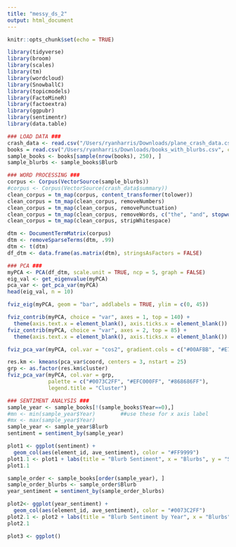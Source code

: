 ```yaml
---
title: "messy_ds_2"
output: html_document
---
```


```r
knitr::opts_chunk$set(echo = TRUE)
```

```r
library(tidyverse)
library(broom)
library(scales)
library(tm)
library(wordcloud)
library(SnowballC)
library(topicmodels)
library(FactoMineR)
library(factoextra)
library(ggpubr)
library(sentimentr)
library(data.table)
```

```r
### LOAD DATA ###
crash_data <- read.csv("/Users/ryanharris/Downloads/plane_crash_data.csv")
books = read.csv("/Users/ryanharris/Downloads/books_with_blurbs.csv", colClasses = c("NULL", "NULL", NA, NA, NA, NA))
sample_books <- books[sample(nrow(books), 250), ]
sample_blurbs <- sample_books$Blurb

### WORD PROCESSING ###
corpus <- Corpus(VectorSource(sample_blurbs))
#corpus <- Corpus(VectorSource(crash_data$summary))
clean_corpus = tm_map(corpus, content_transformer(tolower))
clean_corpus = tm_map(clean_corpus, removeNumbers)
clean_corpus = tm_map(clean_corpus, removePunctuation)
clean_corpus = tm_map(clean_corpus, removeWords, c("the", "and", stopwords("english")))
clean_corpus = tm_map(clean_corpus, stripWhitespace)

dtm <- DocumentTermMatrix(corpus)
dtm <- removeSparseTerms(dtm, .99)
dtm <- t(dtm)
df_dtm <- data.frame(as.matrix(dtm), stringsAsFactors = FALSE)
```

```r
### PCA ###
myPCA <- PCA(df_dtm, scale.unit = TRUE, ncp = 5, graph = FALSE)
eig_val <- get_eigenvalue(myPCA)
pca_var <- get_pca_var(myPCA)
head(eig_val, n = 10)

fviz_eig(myPCA, geom = "bar", addlabels = TRUE, ylim = c(0, 45))

fviz_contrib(myPCA, choice = "var", axes = 1, top = 140) +
  theme(axis.text.x = element_blank(), axis.ticks.x = element_blank())
fviz_contrib(myPCA, choice = "var", axes = 2, top = 85) +
  theme(axis.text.x = element_blank(), axis.ticks.x = element_blank())

fviz_pca_var(myPCA, col.var = "cos2", gradient.cols = c("#00AFBB", "#E7B800", "#FC4E07"), repel = TRUE)

res.km <- kmeans(pca_var$coord, centers = 3, nstart = 25)
grp <- as.factor(res.km$cluster)
fviz_pca_var(myPCA, col.var = grp, 
             palette = c("#0073C2FF", "#EFC000FF", "#868686FF"),
             legend.title = "Cluster")
```

```r
### SENTIMENT ANALYSIS ###
sample_year <- sample_books[!(sample_books$Year==0),]
#mn <- min(sample_year$Year)        ##use these for x axis label
#mx <- max(sample_year$Year)
sample_year <- sample_year$Blurb
sentiment = sentiment_by(sample_year)

plot1 <- ggplot(sentiment) +
  geom_col(aes(element_id, ave_sentiment), color = "#FF9999")
plot1.1 <- plot1 + labs(title = "Blurb Sentiment", x = "Blurbs", y = "Sentiment")
plot1.1

sample_order <- sample_books[order(sample_year), ]
sample_order_blurbs <- sample_order$Blurb
year_sentiment = sentiment_by(sample_order_blurbs)

plot2<- ggplot(year_sentiment) +
  geom_col(aes(element_id, ave_sentiment), color = "#0073C2FF")
plot2.1 <- plot2 + labs(title = "Blurb Sentiment by Year", x = "Blurbs", y = "Sentiment")
plot2.1

plot3 <- ggplot()
```


